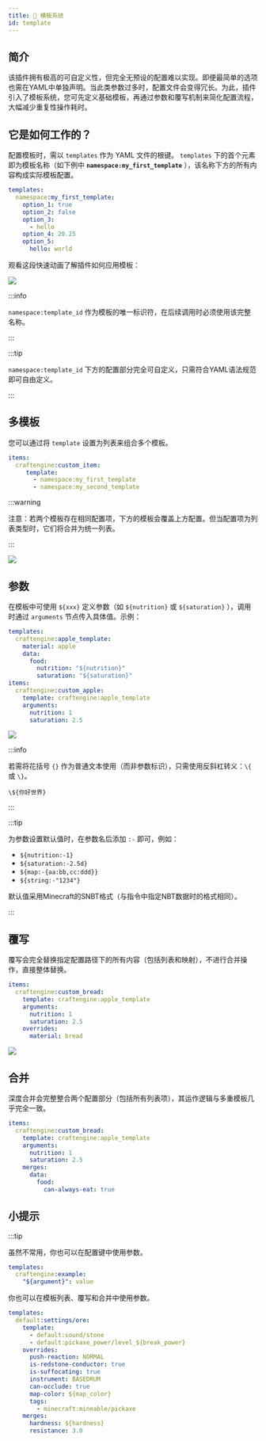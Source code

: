```yaml
---
title: 📄 模板系统
id: template
---
```


## 简介

该插件拥有极高的可自定义性，但完全无预设的配置难以实现。即便最简单的选项也需在YAML中单独声明。当此类参数过多时，配置文件会变得冗长。为此，插件引入了模板系统，您可先定义基础模板，再通过参数和覆写机制来简化配置流程，大幅减少重复性操作耗时。

## 它是如何工作的？

配置模板时，需以 `templates` 作为 YAML 文件的根键。 `templates` 下的首个元素即为模板名称（如下例中 **`namespace:my_first_template`** ），该名称下方的所有内容构成实际模板配置。

```yaml
templates:
  namespace:my_first_template:
    option_1: true
    option_2: false
    option_3: 
      - hello
    option_4: 20.25
    option_5:
      hello: world
```

观看这段快速动画了解插件如何应用模板：

![](/img/i18n/zh-Hans/template_1.gif)

:::info

`namespace:template_id` 作为模板的唯一标识符，在后续调用时必须使用该完整名称。

:::

:::tip

`namespace:template_id` 下方的配置部分完全可自定义，只需符合YAML语法规范即可自由定义。

:::

## 多模板

您可以通过将 `template` 设置为列表来组合多个模板。

```yaml
items:
  craftengine:custom_item:
     template:
       - namespace:my_first_template
       - namespace:my_second_template

```

:::warning

注意：若两个模板存在相同配置项，下方的模板会覆盖上方配置。但当配置项为列表类型时，它们将合并为统一列表。

:::

![](/img/i18n/zh-Hans/template_2.gif)

## 参数

在模板中可使用 `${xxx}` 定义参数（如 `${nutrition}` 或 `${saturation}` ），调用时通过 `arguments` 节点传入具体值。示例：

```yaml
templates:
  craftengine:apple_template:
    material: apple
    data:
      food:
        nutrition: "${nutrition}"
        saturation: "${saturation}"
items:
  craftengine:custom_apple:
    template: craftengine:apple_template
    arguments:
      nutrition: 1
      saturation: 2.5
```

![](/img/i18n/zh-Hans/template_3.gif)

:::info

若需将花括号 `{}` 作为普通文本使用（而非参数标识），只需使用反斜杠转义：`\{` 或 `\}`。

`\${你好世界}`

:::

:::tip

为参数设置默认值时，在参数名后添加 `:-` 即可，例如：

- `${nutrition:-1}`
- `${saturation:-2.5d}`
- `${map:-{aa:bb,cc:ddd}}`
- `${string:-"1234"}`

默认值采用Minecraft的SNBT格式（与指令中指定NBT数据时的格式相同）。

:::

## 覆写

覆写会完全替换指定配置路径下的所有内容（包括列表和映射），不进行合并操作，直接整体替换。

```yaml
items:
  craftengine:custom_bread:
    template: craftengine:apple_template
    arguments:
      nutrition: 1
      saturation: 2.5
    overrides:
      material: bread
```

![](/img/i18n/zh-Hans/template_4.gif)

## 合并

深度合并会完整整合两个配置部分（包括所有列表项），其运作逻辑与多重模板几乎完全一致。

```yaml
items:
  craftengine:custom_bread:
    template: craftengine:apple_template
    arguments:
      nutrition: 1
      saturation: 2.5
    merges:
      data:
        food:
          can-always-eat: true
```

## 小提示

:::tip

虽然不常用，你也可以在配置键中使用参数。

```yaml
templates:
  craftengine:example:
    "${argument}": value
```

你也可以在模板列表、覆写和合并中使用参数。

```yaml
templates:
  default:settings/ore:
    template:
      - default:sound/stone
      - default:pickaxe_power/level_${break_power}
    overrides:
      push-reaction: NORMAL
      is-redstone-conductor: true
      is-suffocating: true
      instrument: BASEDRUM
      can-occlude: true
      map-color: ${map_color}
      tags:
        - minecraft:mineable/pickaxe
    merges:
      hardness: ${hardness}
      resistance: 3.0
```